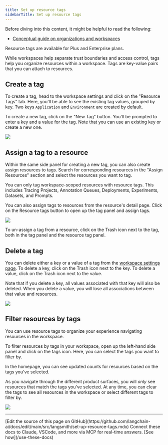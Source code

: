 ```yaml
---
title: Set up resource tags
sidebarTitle: Set up resource tags
---
```


<Check>
Before diving into this content, it might be helpful to read the following:

* [Conceptual guide on organizations and workspaces](/langsmith/administration-overview)
</Check>

<Info>
Resource tags are available for Plus and Enterprise plans.
</Info>

While workspaces help separate trust boundaries and access control, tags help you organize resources within a workspace. Tags are key-value pairs that you can attach to resources.

## Create a tag

To create a tag, head to the workspace settings and click on the "Resource Tags" tab. Here, you'll be able to see the existing tag values, grouped by key. Two keys `Application` and `Environment` are created by default.

To create a new tag, click on the "New Tag" button. You'll be prompted to enter a key and a value for the tag. Note that you can use an existing key or create a new one.

![](/langsmith/images/create-tag.png)

## Assign a tag to a resource

Within the same side panel for creating a new tag, you can also create assign resources to tags. Search for corresponding resources in the "Assign Resources" section and select the resources you want to tag.

<Note>
You can only tag workspace-scoped resources with resource tags. This includes Tracing Projects, Annotation Queues, Deployments, Experiments, Datasets, and Prompts.
</Note>

You can also assign tags to resources from the resource's detail page. Click on the Resource tags button to open up the tag panel and assign tags.

![](/langsmith/images/assign-tag.png)

To un-assign a tag from a resource, click on the Trash icon next to the tag, both in the tag panel and the resource tag panel.

## Delete a tag

You can delete either a key or a value of a tag from the [workspace settings page](https://smith.langchain.com/settings/workspaces/resource_tags). To delete a key, click on the Trash icon next to the key. To delete a value, click on the Trash icon next to the value.

Note that if you delete a key, all values associated with that key will also be deleted. When you delete a value, you will lose all associations between that value and resources.

![](/langsmith/images/delete-tag.png)

## Filter resources by tags

You can use resource tags to organize your experience navigating resources in the workspace.

To filter resources by tags in your workspace, open up the left-hand side panel and click on the tags icon. Here, you can select the tags you want to filter by.

In the homepage, you can see updated counts for resources based on the tags you've selected.

As you navigate through the different product surfaces, you will *only* see resources that match the tags you've selected. At any time, you can clear the tags to see all resources in the workspace or select different tags to filter by.

![](/langsmith/images/filter-by-tags.png)

---

<Callout icon="pen-to-square" iconType="regular">
    [Edit the source of this page on GitHub](https://github.com/langchain-ai/docs/edit/main/src/langsmith/set-up-resource-tags.mdx)
</Callout>
<Tip icon="terminal" iconType="regular">
    Connect these docs to Claude, VSCode, and more via MCP for    real-time answers. [See how](/use-these-docs)
</Tip>
